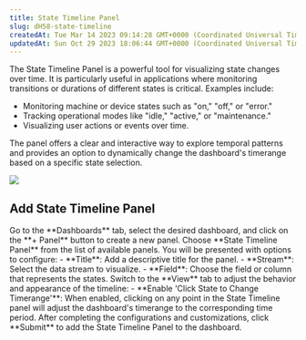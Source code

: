 ```yaml
---
title: State Timeline Panel
slug: dH58-state-timeline
createdAt: Tue Mar 14 2023 09:14:28 GMT+0000 (Coordinated Universal Time)
updatedAt: Sun Oct 29 2023 18:06:44 GMT+0000 (Coordinated Universal Time)
---
```


The State Timeline Panel is a powerful tool for visualizing state changes over time. It is particularly useful in applications where monitoring transitions or durations of different states is critical. Examples include:

- Monitoring machine or device states such as "on," "off," or "error."
- Tracking operational modes like "idle," "active," or "maintenance."
- Visualizing user actions or events over time.

The panel offers a clear and interactive way to explore temporal patterns and provides an option to dynamically change the dashboard's timerange based on a specific state selection.

![](https://usercontent.clueso.io/1f4455e0-789e-4beb-8cd9-4dac96bc47e4/82e0f96e-b5b9-4539-a75f-2850d6826d6c/11c16c61-c4b0-470d-b4f6-e00725ce5d83/images/9a88f69a-6761-4d18-8bcb-a4e3a6f569a6.gif)

## Add State Timeline Panel

<Steps>
  <Step title="Navigate to Dashboards">
    Go to the **Dashboards** tab, select the desired dashboard, and click on the **+ Panel** button to create a new panel.
  </Step>
  <Step title="Select State Timeline Panel">
    Choose **State Timeline Panel** from the list of available panels.  
  </Step>
  <Step title="Configure General Settings">
    You will be presented with options to configure:
    - **Title**: Add a descriptive title for the panel.
    - **Stream**: Select the data stream to visualize.
    - **Field**: Choose the field or column that represents the states.
  </Step>
  <Step title="Customize View Settings">
    Switch to the **View** tab to adjust the behavior and appearance of the timeline:
    - **Enable 'Click State to Change Timerange'**: When enabled, clicking on any point in the State Timeline panel will adjust the dashboard's timerange to the corresponding time period.
  </Step>
  <Step title="Submit the Panel">
    After completing the configurations and customizations, click **Submit** to add the State Timeline Panel to the dashboard.  
  </Step>
</Steps>
